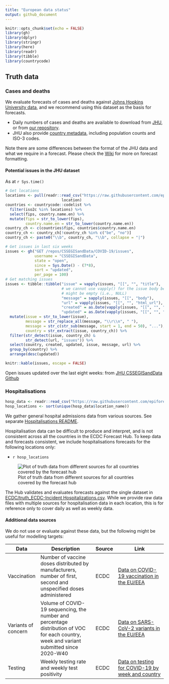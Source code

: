 ```yaml
---
title: "European data status"
output: github_document
---
```


```r
knitr::opts_chunk$set(echo = FALSE)
library(gh)
library(dplyr)
library(stringr)
library(here)
library(readr)
library(tibble)
library(countrycode)
```

## Truth data

### Cases and deaths

We evaluate forecasts of cases and deaths against [Johns Hopkins University data](https://github.com/CSSEGISandData/COVID-19), and we recommend using this dataset as the basis for forecasts.

-   Daily numbers of cases and deaths are available to download from [JHU](https://github.com/CSSEGISandData/COVID-19/tree/master/csse_covid_19_data/csse_covid_19_time_series), or from [our repository](https://github.com/epiforecasts/covid19-forecast-hub-europe/data-truth).
-   JHU also provide [country metadata](https://github.com/CSSEGISandData/COVID-19/blob/master/csse_covid_19_data/UID_ISO_FIPS_LookUp_Table.csv), including population counts and ISO-3 codes.

Note there are some differences between the format of the JHU data and what we require in a forecast. Please check the [Wiki](https://github.com/epiforecasts/covid19-forecast-hub-europe/wiki/Targets-and-horizons#truth-data) for more on forecast formatting.

#### Potential issues in the JHU dataset

As at `r Sys.time()`

```r

# Get locations
locations <- pull(readr::read_csv("https://raw.githubusercontent.com/epiforecasts/covid19-forecast-hub-europe/main/data-locations/locations_eu.csv"),
                         location)
countries <- countrycode::codelist %>%
  filter(iso2c %in% locations) %>%
  select(fips, country.name.en) %>%
  mutate(fips = str_to_lower(fips),
         country.name.en = str_to_lower(country.name.en))
country_ch <- c(countries$fips, countries$country.name.en)
country_ch <- country_ch[!country_ch %in% c("be", "no")]
country_ch <- paste0("\\b", country_ch, "\\b", collapse = "|")

# Get issues in last six weeks
issues <- gh("GET /repos/CSSEGISandData/COVID-19/issues", 
             username = "CSSEGISandData",
             state = "open",
             since = Sys.Date() - (7*8), 
             sort = "updated", 
             per_page = 100)
# Get matching issues
issues <- tibble::tibble("issue" = vapply(issues, "[[", "", "title"),
                         # we cannot use vapply() for the issue body because it
                         # might be empty (i.e., NULL)
                         "message" = sapply(issues, "[[", "body"), 
                         "url" = vapply(issues, "[[", "", "html_url"),
                         "created" = as.Date(vapply(issues, "[[", "", "created_at")),
                         "updated" = as.Date(vapply(issues, "[[", "", "updated_at"))) %>%
  mutate(issue = str_to_lower(issue),
         message = str_replace_all(message, "\\r\\n", " "),
         message = str_c(str_sub(message, start = 1, end = 50), "..."),
         country = str_extract(issue, country_ch)) %>%
  filter(str_detect(issue, country_ch) &
         str_detect(url, "issues")) %>%
  select(country, created, updated, issue, message, url) %>%
  group_by(country) %>%
  arrange(desc(updated))

knitr::kable(issues, escape = FALSE)

```

Open issues updated over the last eight weeks: from [JHU CSSEGISandData Github](https://github.com/CSSEGISandData/COVID-19/)

### Hospitalisations

```r
hosp_data <- readr::read_csv("https://raw.githubusercontent.com/epiforecasts/covid19-forecast-hub-europe/main/data-truth/ECDC/truth_ECDC-Incident%20Hospitalizations.csv")
hosp_locations <- sort(unique(hosp_data$location_name))
```

We gather general hospital admissions data from various sources. See separate [Hospitalisations README](https://github.com/epiforecasts/covid19-forecast-hub-europe/tree/main/code/auto_download/hospitalisations#readme).

Hospitalisation data can be difficult to produce and interpret, and is not consistent across all the countries in the ECDC Forecast Hub. To keep data and forecasts consistent, we include hospitalisations forecasts for the following locations only:

- `r hosp_locations`

![Plot of truth data from different sources for all countries covered by the forecast hub](plots/hospitalisations.svg)

The Hub validates and evaluates forecasts against the single dataset in [ECDC/truth_ECDC-Incident Hospitalizations.csv](ECDC/truth_ECDC-Incident%20Hospitalizations.csv). While we provide raw data files with multiple sources for hospitalisation data in each location, this is for reference only to cover daily as well as weekly data.

#### Additional data sources

We do not use or evaluate against these data, but the following might be useful for modelling targets:

| Data                | Description                                                                                                                              | Source | Link                                                                                                                            |
|---------------------|------------------------------------------------------------------------------------------------------------------------------------------|--------|---------------------------------------------------------------------------------------------------------------------------------|
| Vaccination         | Number of vaccine doses distributed by manufacturers, number of first, second and unspecified doses administered                         | ECDC   | [Data on COVID-19 vaccination in the EU/EEA](https://www.ecdc.europa.eu/en/publications-data/data-covid-19-vaccination-eu-eea)  |
| Variants of concern | Volume of COVID-19 sequencing, the number and percentage distribution of VOC for each country, week and variant submitted since 2020-W40 | ECDC   | [Data on SARS-CoV-2 variants in the EU/EEA](https://www.ecdc.europa.eu/en/publications-data/data-virus-variants-covid-19-eueea) |
| Testing             | Weekly testing rate and weekly test positivity                                                                                           | ECDC   | [Data on testing for COVID-19 by week and country](https://www.ecdc.europa.eu/en/publications-data/covid-19-testing)            |
